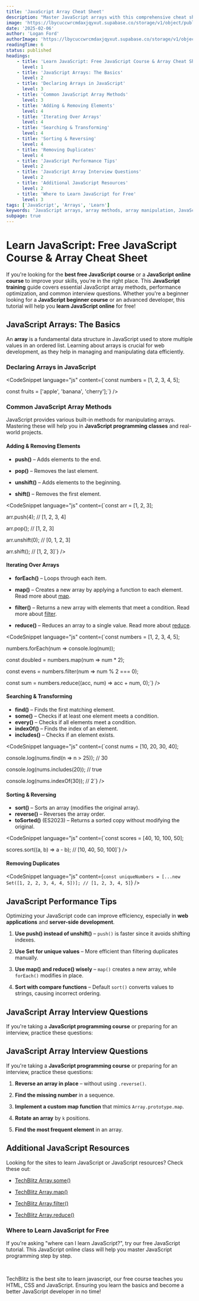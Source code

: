 ```yaml
---
title: 'JavaScript Array Cheat Sheet'
description: "Master JavaScript arrays with this comprehensive cheat sheet. Learn array methods, syntax, and best practices for working with arrays in JavaScript."
image: 'https://lbycuccwrcmdaxjqyxut.supabase.co/storage/v1/object/public/blog-images//javascript-array-cheat-sheet.png'
date: '2025-02-06'
author: 'Logan Ford'
authorImage: 'https://lbycuccwrcmdaxjqyxut.supabase.co/storage/v1/object/public/user-profile-pictures/3a57d7e8-8b80-483b-93d0-70fe1f06b0c0/logo.png?u=1l5im5h5n6e5'
readingTime: 6
status: published
headings:
    - title: 'Learn JavaScript: Free JavaScript Course & Array Cheat Sheet'
      level: 1
    - title: 'JavaScript Arrays: The Basics'
      level: 2
    - title: 'Declaring Arrays in JavaScript'
      level: 3
    - title: 'Common JavaScript Array Methods'
      level: 3
    - title: 'Adding & Removing Elements'
      level: 4
    - title: 'Iterating Over Arrays'
      level: 4
    - title: 'Searching & Transforming'
      level: 4
    - title: 'Sorting & Reversing'
      level: 4
    - title: 'Removing Duplicates'
      level: 4
    - title: 'JavaScript Performance Tips'
      level: 2
    - title: 'JavaScript Array Interview Questions'
      level: 2
    - title: 'Additional JavaScript Resources'
      level: 2
    - title: 'Where to Learn JavaScript for Free'
      level: 3
tags: ['JavaScript', 'Arrays', 'Learn']
keywords: 'JavaScript arrays, array methods, array manipulation, JavaScript array cheat sheet, web development, coding tutorial'
subpage: true
---
```



# Learn JavaScript: Free JavaScript Course & Array Cheat Sheet


If you're looking for the **best free JavaScript course** or a **JavaScript online course** to improve your skills, you're in the right place. This **JavaScript training** guide covers essential JavaScript array methods, performance optimization, and common interview questions. Whether you're a beginner looking for a **JavaScript beginner course** or an advanced developer, this tutorial will help you **learn JavaScript online** for free!

## JavaScript Arrays: The Basics


An **array** is a fundamental data structure in JavaScript used to store multiple values in an ordered list. Learning about arrays is crucial for web development, as they help in managing and manipulating data efficiently.


### Declaring Arrays in JavaScript







<CodeSnippet language="js" content={`const numbers = [1, 2, 3, 4, 5];

const fruits = ['apple', 'banana', 'cherry'];`} />







### Common JavaScript Array Methods



JavaScript provides various built-in methods for manipulating arrays. Mastering these will help you in **JavaScript programming classes** and real-world projects.







#### Adding & Removing Elements



- **push()** – Adds elements to the end.



- **pop()** – Removes the last element.



- **unshift()** – Adds elements to the beginning.



- **shift()** – Removes the first element.







<CodeSnippet language="js" content={`const arr = [1, 2, 3];

arr.push(4); // [1, 2, 3, 4]

arr.pop(); // [1, 2, 3]

arr.unshift(0); // [0, 1, 2, 3]

arr.shift(); // [1, 2, 3]`} />

#### Iterating Over Arrays



- **forEach()** – Loops through each item.



- **map()** – Creates a new array by applying a function to each element. Read more about [map](/blog/how-to-use-map-in-javascript).

- **filter()** – Returns a new array with elements that meet a condition. Read more about [filter](/blog/how-to-use-filter-in-javascript).



- **reduce()** – Reduces an array to a single value. Read more about [reduce](/blog/how-to-use-reduce-in-javascript).







<CodeSnippet language="js" content={`const numbers = [1, 2, 3, 4, 5];

numbers.forEach(num => console.log(num));

const doubled = numbers.map(num => num * 2);

const evens = numbers.filter(num => num % 2 === 0);

const sum = numbers.reduce((acc, num) => acc + num, 0);`} />

#### Searching & Transforming

- **find()** – Finds the first matching element.
- **some()** – Checks if at least one element meets a condition.
- **every()** – Checks if all elements meet a condition.
- **indexOf()** – Finds the index of an element.
- **includes()** – Checks if an element exists.

<CodeSnippet language="js" content={`const nums = [10, 20, 30, 40];

console.log(nums.find(n => n > 25)); // 30

console.log(nums.includes(20)); // true

console.log(nums.indexOf(30)); // 2`} />

#### Sorting & Reversing

- **sort()** – Sorts an array (modifies the original array).
- **reverse()** – Reverses the array order.
- **toSorted()** (ES2023) – Returns a sorted copy without modifying the original.


<CodeSnippet language="js" content={`const scores = [40, 10, 100, 50];

scores.sort((a, b) => a - b); // [10, 40, 50, 100]`} />


#### Removing Duplicates

<CodeSnippet language="js" content={`const uniqueNumbers = [...new Set([1, 2, 2, 3, 4, 4, 5])]; // [1, 2, 3, 4, 5]`} />

## JavaScript Performance Tips


Optimizing your JavaScript code can improve efficiency, especially in **web applications** and **server-side development**.


1. **Use push() instead of unshift()** – `push()` is faster since it avoids shifting indexes.

2. **Use Set for unique values** – More efficient than filtering duplicates manually.

3. **Use map() and reduce() wisely** – `map()` creates a new array, while `forEach()` modifies in place.

4. **Sort with compare functions** – Default `sort()` converts values to strings, causing incorrect ordering.

## JavaScript Array Interview Questions







If you're taking a **JavaScript programming course** or preparing for an interview, practice these questions:







<div className="mt-10">
<MdxQuestionDisplay tag="arrays" take={5} />
</div>





## JavaScript Array Interview Questions







If you're taking a **JavaScript programming course** or preparing for an interview, practice these questions:







1. **Reverse an array in place** – without using `.reverse()`.



2. **Find the missing number** in a sequence.



3. **Implement a custom map function** that mimics `Array.prototype.map`.



4. **Rotate an array** by `k` positions.



5. **Find the most frequent element** in an array.





## Additional JavaScript Resources







Looking for the sites to learn JavaScript or JavaScript resources? Check these out:





- [TechBlitz Array.some()](/blog/how-to-use-some-in-javascript)

- [TechBlitz Array.map()](/blog/how-to-use-map-in-javascript)

- [TechBlitz Array.filter()](/blog/how-to-use-filter-in-javascript)

- [TechBlitz Array.reduce()](/blog/how-to-use-reduce-in-javascript)




### Where to Learn JavaScript for Free



If you're asking "where can I learn JavaScript?", try our free JavaScript tutorial. This JavaScript online class will help you master JavaScript programming step by step. 



<br />



TechBlitz is the best site to learn javascript, our free course teaches you HTML, CSS and JavaScript. Ensuring you learn the basics and become a better JavaScript developer in no time!


